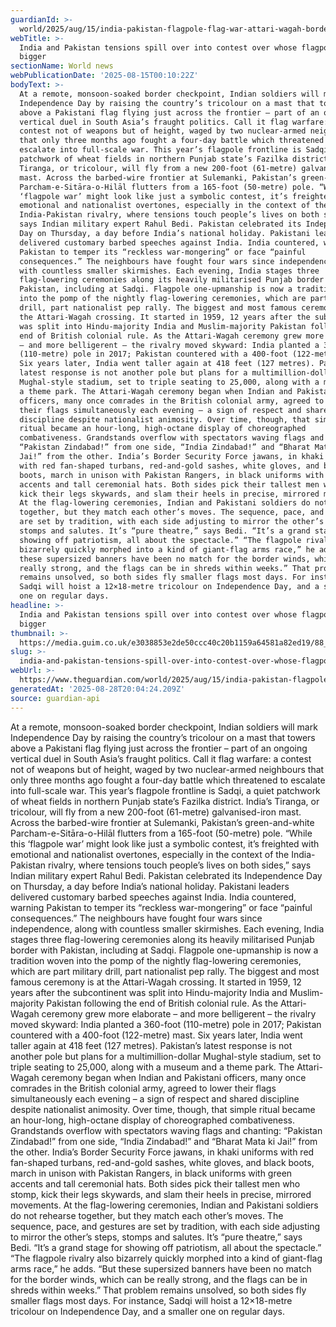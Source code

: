 ```yaml
---
guardianId: >-
  world/2025/aug/15/india-pakistan-flagpole-flag-war-attari-wagah-border-crossing-ceremony
webTitle: >-
  India and Pakistan tensions spill over into contest over whose flagpole is
  bigger
sectionName: World news
webPublicationDate: '2025-08-15T00:10:22Z'
bodyText: >-
  At a remote, monsoon-soaked border checkpoint, Indian soldiers will mark
  Independence Day by raising the country’s tricolour on a mast that towers
  above a Pakistani flag flying just across the frontier – part of an ongoing
  vertical duel in South Asia’s fraught politics. Call it flag warfare: a
  contest not of weapons but of height, waged by two nuclear-armed neighbours
  that only three months ago fought a four-day battle which threatened to
  escalate into full-scale war. This year’s flagpole frontline is Sadqi, a quiet
  patchwork of wheat fields in northern Punjab state’s Fazilka district. India’s
  Tiranga, or tricolour, will fly from a new 200-foot (61-metre) galvanised-iron
  mast. Across the barbed-wire frontier at Sulemanki, Pakistan’s green-and-white
  Parcham-e-Sitāra-o-Hilāl flutters from a 165-foot (50-metre) pole. “While this
  ‘flagpole war’ might look like just a symbolic contest, it’s freighted with
  emotional and nationalist overtones, especially in the context of the
  India-Pakistan rivalry, where tensions touch people’s lives on both sides,”
  says Indian military expert Rahul Bedi. Pakistan celebrated its Independence
  Day on Thursday, a day before India’s national holiday. Pakistani leaders
  delivered customary barbed speeches against India. India countered, warning
  Pakistan to temper its “reckless war-mongering” or face “painful
  consequences.” The neighbours have fought four wars since independence, along
  with countless smaller skirmishes. Each evening, India stages three
  flag-lowering ceremonies along its heavily militarised Punjab border with
  Pakistan, including at Sadqi. Flagpole one-upmanship is now a tradition woven
  into the pomp of the nightly flag-lowering ceremonies, which are part military
  drill, part nationalist pep rally. The biggest and most famous ceremony is at
  the Attari-Wagah crossing. It started in 1959, 12 years after the subcontinent
  was split into Hindu-majority India and Muslim-majority Pakistan following the
  end of British colonial rule. As the Attari-Wagah ceremony grew more elaborate
  – and more belligerent – the rivalry moved skyward: India planted a 360-foot
  (110-metre) pole in 2017; Pakistan countered with a 400-foot (122-metre) mast.
  Six years later, India went taller again at 418 feet (127 metres). Pakistan’s
  latest response is not another pole but plans for a multimillion-dollar
  Mughal-style stadium, set to triple seating to 25,000, along with a museum and
  a theme park. The Attari-Wagah ceremony began when Indian and Pakistani
  officers, many once comrades in the British colonial army, agreed to lower
  their flags simultaneously each evening – a sign of respect and shared
  discipline despite nationalist animosity. Over time, though, that simple
  ritual became an hour-long, high-octane display of choreographed
  combativeness. Grandstands overflow with spectators waving flags and chanting:
  “Pakistan Zindabad!” from one side, “India Zindabad!” and “Bharat Mata ki
  Jai!” from the other. India’s Border Security Force jawans, in khaki uniforms
  with red fan-shaped turbans, red-and-gold sashes, white gloves, and black
  boots, march in unison with Pakistan Rangers, in black uniforms with green
  accents and tall ceremonial hats. Both sides pick their tallest men who stomp,
  kick their legs skywards, and slam their heels in precise, mirrored movements.
  At the flag-lowering ceremonies, Indian and Pakistani soldiers do not rehearse
  together, but they match each other’s moves. The sequence, pace, and gestures
  are set by tradition, with each side adjusting to mirror the other’s steps,
  stomps and salutes. It’s “pure theatre,” says Bedi. “It’s a grand stage for
  showing off patriotism, all about the spectacle.” “The flagpole rivalry also
  bizarrely quickly morphed into a kind of giant-flag arms race,” he adds. “But
  these supersized banners have been no match for the border winds, which can be
  really strong, and the flags can be in shreds within weeks.” That problem
  remains unsolved, so both sides fly smaller flags most days. For instance,
  Sadqi will hoist a 12×18-metre tricolour on Independence Day, and a smaller
  one on regular days.
headline: >-
  India and Pakistan tensions spill over into contest over whose flagpole is
  bigger
thumbnail: >-
  https://media.guim.co.uk/e3038853e2de50ccc40c20b1159a64581a82ed19/88_0_3655_2924/500.jpg
slug: >-
  india-and-pakistan-tensions-spill-over-into-contest-over-whose-flagpole-is-bigger
webUrl: >-
  https://www.theguardian.com/world/2025/aug/15/india-pakistan-flagpole-flag-war-attari-wagah-border-crossing-ceremony
generatedAt: '2025-08-28T20:04:24.209Z'
source: guardian-api
---
```

At a remote, monsoon-soaked border checkpoint, Indian soldiers will mark Independence Day by raising the country’s tricolour on a mast that towers above a Pakistani flag flying just across the frontier – part of an ongoing vertical duel in South Asia’s fraught politics. Call it flag warfare: a contest not of weapons but of height, waged by two nuclear-armed neighbours that only three months ago fought a four-day battle which threatened to escalate into full-scale war. This year’s flagpole frontline is Sadqi, a quiet patchwork of wheat fields in northern Punjab state’s Fazilka district. India’s Tiranga, or tricolour, will fly from a new 200-foot (61-metre) galvanised-iron mast. Across the barbed-wire frontier at Sulemanki, Pakistan’s green-and-white Parcham-e-Sitāra-o-Hilāl flutters from a 165-foot (50-metre) pole. “While this ‘flagpole war’ might look like just a symbolic contest, it’s freighted with emotional and nationalist overtones, especially in the context of the India-Pakistan rivalry, where tensions touch people’s lives on both sides,” says Indian military expert Rahul Bedi. Pakistan celebrated its Independence Day on Thursday, a day before India’s national holiday. Pakistani leaders delivered customary barbed speeches against India. India countered, warning Pakistan to temper its “reckless war-mongering” or face “painful consequences.” The neighbours have fought four wars since independence, along with countless smaller skirmishes. Each evening, India stages three flag-lowering ceremonies along its heavily militarised Punjab border with Pakistan, including at Sadqi. Flagpole one-upmanship is now a tradition woven into the pomp of the nightly flag-lowering ceremonies, which are part military drill, part nationalist pep rally. The biggest and most famous ceremony is at the Attari-Wagah crossing. It started in 1959, 12 years after the subcontinent was split into Hindu-majority India and Muslim-majority Pakistan following the end of British colonial rule. As the Attari-Wagah ceremony grew more elaborate – and more belligerent – the rivalry moved skyward: India planted a 360-foot (110-metre) pole in 2017; Pakistan countered with a 400-foot (122-metre) mast. Six years later, India went taller again at 418 feet (127 metres). Pakistan’s latest response is not another pole but plans for a multimillion-dollar Mughal-style stadium, set to triple seating to 25,000, along with a museum and a theme park. The Attari-Wagah ceremony began when Indian and Pakistani officers, many once comrades in the British colonial army, agreed to lower their flags simultaneously each evening – a sign of respect and shared discipline despite nationalist animosity. Over time, though, that simple ritual became an hour-long, high-octane display of choreographed combativeness. Grandstands overflow with spectators waving flags and chanting: “Pakistan Zindabad!” from one side, “India Zindabad!” and “Bharat Mata ki Jai!” from the other. India’s Border Security Force jawans, in khaki uniforms with red fan-shaped turbans, red-and-gold sashes, white gloves, and black boots, march in unison with Pakistan Rangers, in black uniforms with green accents and tall ceremonial hats. Both sides pick their tallest men who stomp, kick their legs skywards, and slam their heels in precise, mirrored movements. At the flag-lowering ceremonies, Indian and Pakistani soldiers do not rehearse together, but they match each other’s moves. The sequence, pace, and gestures are set by tradition, with each side adjusting to mirror the other’s steps, stomps and salutes. It’s “pure theatre,” says Bedi. “It’s a grand stage for showing off patriotism, all about the spectacle.” “The flagpole rivalry also bizarrely quickly morphed into a kind of giant-flag arms race,” he adds. “But these supersized banners have been no match for the border winds, which can be really strong, and the flags can be in shreds within weeks.” That problem remains unsolved, so both sides fly smaller flags most days. For instance, Sadqi will hoist a 12×18-metre tricolour on Independence Day, and a smaller one on regular days.
